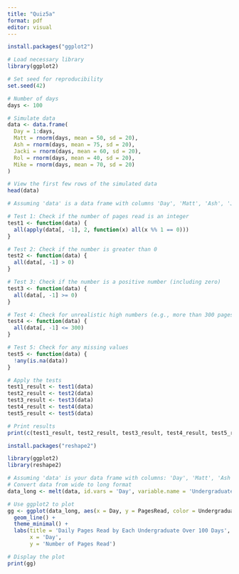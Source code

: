 ```yaml
---
title: "Quiz5a"
format: pdf
editor: visual
---
```

```r
install.packages("ggplot2")
```

```r
# Load necessary library
library(ggplot2)

# Set seed for reproducibility
set.seed(42)

# Number of days
days <- 100

# Simulate data
data <- data.frame(
  Day = 1:days,
  Matt = rnorm(days, mean = 50, sd = 20),
  Ash = rnorm(days, mean = 75, sd = 20),
  Jacki = rnorm(days, mean = 60, sd = 20),
  Rol = rnorm(days, mean = 40, sd = 20),
  Mike = rnorm(days, mean = 70, sd = 20)
)

# View the first few rows of the simulated data
head(data)
```
```r
# Assuming 'data' is a data frame with columns 'Day', 'Matt', 'Ash', 'Jacki', 'Rol', 'Mike'

# Test 1: Check if the number of pages read is an integer
test1 <- function(data) {
  all(apply(data[, -1], 2, function(x) all(x %% 1 == 0)))
}

# Test 2: Check if the number is greater than 0
test2 <- function(data) {
  all(data[, -1] > 0)
}

# Test 3: Check if the number is a positive number (including zero)
test3 <- function(data) {
  all(data[, -1] >= 0)
}

# Test 4: Check for unrealistic high numbers (e.g., more than 300 pages a day)
test4 <- function(data) {
  all(data[, -1] <= 300)
}

# Test 5: Check for any missing values
test5 <- function(data) {
  !any(is.na(data))
}

# Apply the tests
test1_result <- test1(data)
test2_result <- test2(data)
test3_result <- test3(data)
test4_result <- test4(data)
test5_result <- test5(data)

# Print results
print(c(test1_result, test2_result, test3_result, test4_result, test5_result))
```

```r
install.packages("reshape2")
```

```r
library(ggplot2)
library(reshape2)

# Assuming 'data' is your data frame with columns: 'Day', 'Matt', 'Ash', 'Jacki', 'Rol', 'Mike'
# Convert data from wide to long format
data_long <- melt(data, id.vars = 'Day', variable.name = 'Undergraduate', value.name = 'PagesRead')

# Use ggplot2 to plot
gg <- ggplot(data_long, aes(x = Day, y = PagesRead, color = Undergraduate)) +
  geom_line() +
  theme_minimal() +
  labs(title = 'Daily Pages Read by Each Undergraduate Over 100 Days',
       x = 'Day',
       y = 'Number of Pages Read')

# Display the plot
print(gg)

```


